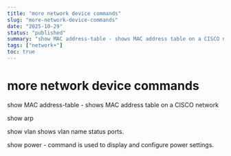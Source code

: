 ```yaml
---
title: "more network device commands"
slug: "more-network-device-commands"
date: "2025-10-29"
status: "published"
summary: "show MAC address-table - shows MAC address table on a CISCO network"
tags: ["network+"]
toc: true
---
```


# more network device commands

show MAC address-table - shows MAC address table on a CISCO network 

show arp

show vlan shows vlan name status ports. 

show power -  command is used to display and configure power settings.